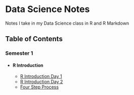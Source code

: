 # Data Science Notes
Notes I take in my Data Science class in R and R Markdown

## Table of Contents

### Semester 1
- #### R Introduction
  - [R Introduction Day 1](raw/Day1.R)
  - [R Introduction Day 2](raw/Day2.R)
  - [Four Step Process](notes/fourStepProcess)